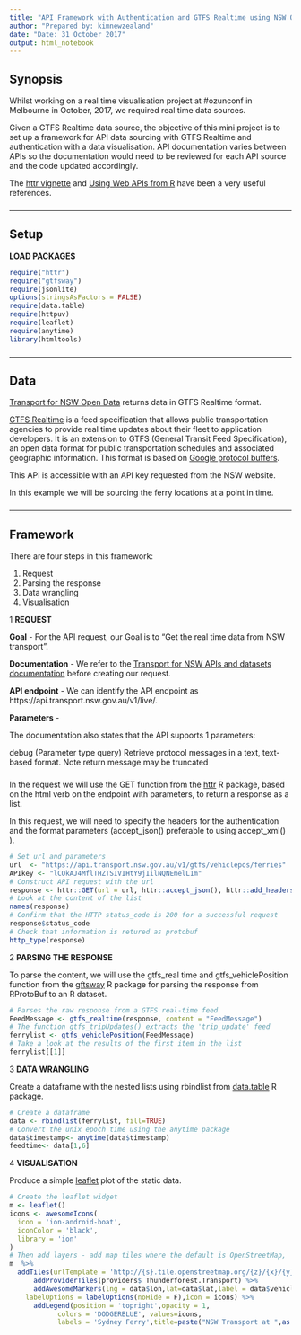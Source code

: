 ```yaml
---
title: "API Framework with Authentication and GTFS Realtime using NSW Open Data"
author: "Prepared by: kimnewzealand"
date: "Date: 31 October 2017"
output: html_notebook
---
```


## Synopsis

Whilst working on a real time visualisation project at #ozunconf in Melbourne in October, 2017, we required real time data sources. 

Given a GTFS Realtime data source, the objective of this mini project is to set up a  framework for API data sourcing with GTFS Realtime and authentication with a data visualisation. API documentation varies between APIs so the documentation would need to be reviewed for each API source and the code updated accordingly.

The [httr vignette](https://cran.r-project.org/web/packages/httr/vignettes/api-packages.html) and [Using Web APIs from R](https://www.rstudio.com/resources/videos/using-web-apis-from-r/) have been a very useful references. 


### 

 

* * *

## Setup

**LOAD PACKAGES**

```r
require("httr")
require("gtfsway")
require(jsonlite)
options(stringsAsFactors = FALSE)
require(data.table)
require(httpuv)
require(leaflet)
require(anytime)
library(htmltools)
```

### 

 

* * *

## Data

[Transport for NSW Open Data](https://opendata.transport.nsw.gov.au/) returns data in GTFS Realtime format.

[GTFS Realtime](https://developers.google.com/transit/gtfs/)  is a feed specification that allows public transportation agencies to provide real time updates about their fleet to application developers. It is an extension to GTFS (General Transit Feed Specification), an open data format for public transportation schedules and associated geographic information. This format is based on [Google protocol buffers](https://developers.google.com/protocol-buffers/).

This API is accessible with an API key requested from the NSW website.

In this example we will be sourcing the ferry locations at a point in time.

### 

 * * *

## Framework 


There are four steps in this framework:

1. Request
2. Parsing the response
3. Data wrangling
4. Visualisation

1 **REQUEST**

**Goal** - For the API request, our Goal is to "Get the real time data from NSW transport".

**Documentation** - We refer to the [Transport for NSW APIs and datasets documentation](https://opendata.transport.nsw.gov.au/documentation) before creating our request.

**API endpoint** - We can identify the API endpoint as https://api.transport.nsw.gov.au/v1/live/.

**Parameters** -

The documentation also states that the API supports 1 parameters:  

debug (Parameter type query) Retrieve protocol messages in a text, text-based format. 
Note return message may be truncated

### 
  
In the request we will use the GET function from the [httr](https://cran.r-project.org/web/packages/httr/index.html) R package, based on the html verb on the endpoint with parameters, to return a response as a list. 

In this request, we will need to  specify the headers for the authentication and the format parameters (accept_json() preferable to using accept_xml() ).

```r
# Set url and parameters
url  <- "https://api.transport.nsw.gov.au/v1/gtfs/vehiclepos/ferries"
APIkey <- "lCOkAJ4MflTHZTSIVIHtY9jIilNQNEmelL1m"
# Construct API request with the url
response <- httr::GET(url = url, httr::accept_json(), httr::add_headers('Authorization'=paste("apikey", APIkey)))
# Look at the content of the list
names(response)
# Confirm that the HTTP status_code is 200 for a successful request
response$status_code
# Check that information is retured as protobuf
http_type(response)
```


2 **PARSING THE RESPONSE**

To parse the content, we will use the gtfs_real time and gtfs_vehiclePosition function  from the [gftsway](https://github.com/SymbolixAU/gtfsway/) R package for parsing the response from RProtoBuf to an R dataset. 

```r
# Parses the raw response from a GTFS real-time feed
FeedMessage <- gtfs_realtime(response, content = "FeedMessage")
# The function gtfs_tripUpdates() extracts the 'trip_update' feed
ferrylist <- gtfs_vehiclePosition(FeedMessage) 
# Take a look at the results of the first item in the list
ferrylist[[1]]
```


3 **DATA WRANGLING**

Create a dataframe with the nested lists using rbindlist from [data.table](https://cran.r-project.org/web/packages/data.table/index.html) R package.

```r
# Create a dataframe 
data <- rbindlist(ferrylist, fill=TRUE)
# Convert the unix epoch time using the anytime package
data$timestamp<- anytime(data$timestamp)
feedtime<- data[1,6]
```

4 **VISUALISATION**


Produce a simple [leaflet](https://rstudio.github.io/leaflet/) plot of the static data.

```r
# Create the leaflet widget 
m <- leaflet()  
icons <- awesomeIcons(
  icon = 'ion-android-boat',
  iconColor = 'black',
  library = 'ion'
)
# Then add layers - add map tiles where the default is OpenStreetMap,
m  %>%  
  addTiles(urlTemplate = 'http://{s}.tile.openstreetmap.org/{z}/{x}/{y}.png')  %>%
      addProviderTiles(providers$ Thunderforest.Transport) %>% 
      addAwesomeMarkers(lng = data$lon,lat=data$lat,label = data$vehicle_id,
    labelOptions = labelOptions(noHide = F),icon = icons) %>%
      addLegend(position = 'topright',opacity = 1, 
            colors = 'DODGERBLUE', values=icons,
            labels = 'Sydney Ferry',title=paste("NSW Transport at ",as.character.Date(feedtime)))
      
```

